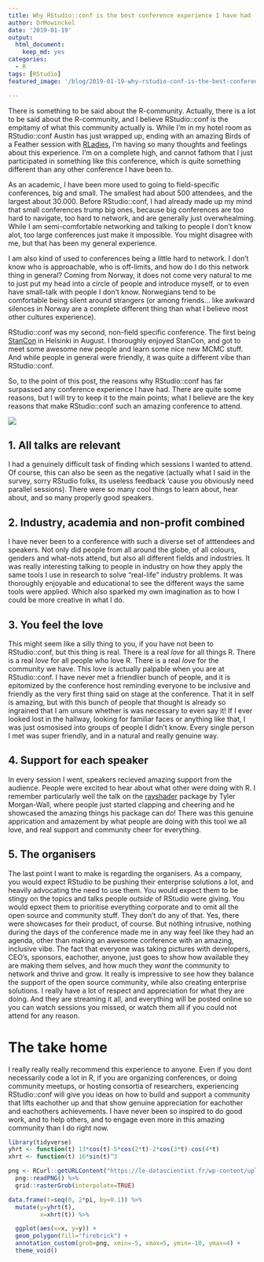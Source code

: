 ```yaml
---
title: Why RStudio::conf is the best conference experience I have had
author: DrMowinckel
date: '2019-01-19'
output:
  html_document:
    keep_md: yes
categories:
  - R
tags: [RStudio]
featured_image: '/blog/2019-01-19-why-rstudio-conf-is-the-best-conference-experience-i-have-had/rstudioconf.png' 

---
```


There is something to be said about the R-community. Actually, there is a lot to be said about the R-community, and I believe RStudio::conf is the empitamy of what this community actually is. While I'm in my hotel room as RStudio::conf Austin has just wrapped up, ending with an amazing Birds of a Feather session with [RLadies](www.rladies.org), I'm having so many thoughts and feelings about this experience. I'm on a complete high, and cannot fathom that I just participated in something like this conference, which is quite something different than any other conference I have been to. 

As an academic, I have been more used to going to field-specific conferences, big and small. The smallest had about 500 attendees, and the largest about 30.000. Before RStudio::conf, I had already made up my mind that small conferences trump big ones, because big conferences are too hard to navigate, too hard to network, and are generally just overwhealming. While I am semi-comfortable networking and talking to people I don't know alot, too large conferences just make it impossible. You might disagree with me, but that has been my general experience. 

I am also kind of used to conferences being a little hard to network. I don't know who is approachable, who is off-limits, and how do I do this network thing in general? Coming from Norway, it does not come very natural to me to just put my head into a circle of people and introduce myself, or to even have small-talk with people I don't know. Norwegians tend to be comfortable being silent around strangers (or among friends... like awkward silences in Norway are a complete different thing than what I believe most other cultures experience). 

RStudio::conf was my second, non-field specific conference. The first being [StanCon](https://mc-stan.org/events/stancon2018Helsinki/) in Helsinki in August. I thoroughly enjoyed StanCon, and got to meet some awesome new people and learn some nice new MCMC stuff. And while people in general were friendly, it was quite a different vibe than RStudio::conf. 

So, to the point of this post, the reasons why RStudio::conf has far surpassed any conference experience I have had. There are quite some reasons, but I will try to keep it to the main points; what I believe are the key reasons that make RStudio::conf such an amazing conference to attend.

![](rstudioconf.png)

## 1. All talks are relevant
I had a genuinely difficult task of finding which sessions I wanted to attend. Of course, this can also be seen as the negative (actually what I said in the survey, sorry RStudio folks, its useless feedback 'cause you obviously need parallel sessions). There were so many cool things to learn about, hear about, and so many properly good speakers. 

## 2. Industry, academia and non-profit combined
I have never been to a conference with such a diverse set of atttendees and speakers. Not only did people from all around the globe, of all colours, genders and what-nots attend, but also all different fields and industries. It was really interesting talking to people in industry on how they apply the same tools I use in research to solve "real-life" industry problems. It was thoroughly enjoyable and educational to see the different ways the same tools were applied. Which also sparked my own imagination as to how I could be more creative in what I do. 

## 3. You feel the love
This might seem like a silly thing to you, if you have not been to RStudio::conf, but this thing is real. There is a real _love_ for all things R. There is a real _love_ for all people who love R. There is a real _love_ for the community we have. This love is actually palpable when you are at RStudio::conf. I have never met a friendlier bunch of people, and it is epitomized by the conference host reminding everyone to be inclusive and friendly as the very first thing said on stage at the conference. That it in self is amazing, but with this bunch of people that thought is already so ingrained that I am unsure whether is was necessary to even say it! If I ever looked lost in the hallway, looking for familiar faces or anything like that, I was just osmosised into groups of people I didn't know. Every single person I met was super friendly, and in a natural and really genuine way. 

## 4. Support for each speaker
In every session I went, speakers recieved amazing support from the audience. People were excited to hear about what other were doing with R. I remember particularly well the talk on the [rayshader](https://github.com/tylermorganwall/rayshader) package by Tyler Morgan-Wall, where people just started clapping and cheering and he showcased the amazing things his package can do! There was this genuine apprication and amazement by what people are doing with this tool we all love, and real support and community cheer for everything.

## 5. The organisers
The last point I want to make is regarding the organisers. As a company, you would expect RStudio to be pushing their enterprise solutions a lot, and heavily advocating the need to use them. You would expect them to be stingy on the topics and talks people _outside_ of RStudio were giving. You would epxect them to prioritise everything corporate and to omit all the open source and community stuff. They don't do any of that. Yes, there were showcases for their product, of course. But nothing intrusive, nothing during the days of the conference made me in any way feel like they had an agenda, other than making an awesome conference with an amazing, inclusive vibe. The fact that everyone was taking pictures with developers, CEO's, sponsors, eachother, anyone, just goes to show how available they are making them selves, and how much they _want_ the community to network and thrive and grow. It really is impressive to see how they balance the support of the open source community, while also creating enterprise solutions. I really have a lot of respect and appreciation for what they are doing. And they are streaming it all, and everything will be posted online so you can watch sessions you missed, or watch them all if you could not attend for any reason. 


# The take home
I really really really recommend this experience to anyone. Even if you dont necessarily code a lot in R, if you are organizing conferences, or doing community meetups, or hosting consortia of researchers, experiencing RStudio::conf will give you ideas on how to build and support a community that lifts eachother up and that show genuine appreciation for eachother and eachothers achievements. I have never been so inspired to do good work, and to help others, and to engage even more in this amazing community than I do right now. 

```r
library(tidyverse)
yhrt <- function(t) 13*cos(t)-5*cos(2*t)-2*cos(3*t)-cos(4*t)
xhrt <- function(t) 16*sin(t)^3

png <- RCurl::getURLContent("https://le-datascientist.fr/wp-content/uploads/2019/03/cropped-rstudio.png") %>%
  png::readPNG() %>%
  grid::rasterGrob(interpolate=TRUE)

data.frame(t=seq(0, 2*pi, by=0.1)) %>%
  mutate(y=yhrt(t),
         x=xhrt(t)) %>%

  ggplot(aes(x=x, y=y)) +
  geom_polygon(fill="firebrick") +
  annotation_custom(grob=png, xmin=-5, xmax=5, ymin=-10, ymax=4) +
  theme_void()

```
